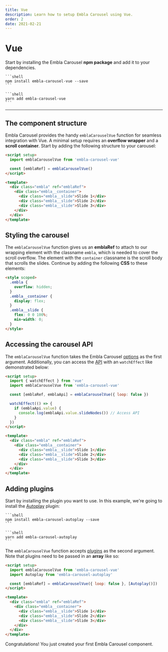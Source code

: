 ```yaml
---
title: Vue
description: Learn how to setup Embla Carousel using Vue.
order: 2
date: 2021-02-21
---
```



# Vue

Start by installing the Embla Carousel **npm package** and add it to your dependencies.

<Tabs groupId={TABS_PACKAGE_MANAGER.GROUP_ID}>
  <TabsItem tab={TABS_PACKAGE_MANAGER.TABS.NPM}>

    ```shell
    npm install embla-carousel-vue --save
    ```

  </TabsItem>
  <TabsItem tab={TABS_PACKAGE_MANAGER.TABS.YARN}>

    ```shell
    yarn add embla-carousel-vue
    ```

  </TabsItem>
</Tabs>

---

## The component structure

Embla Carousel provides the handy `emblaCarouselVue` function for seamless integration with Vue. A minimal setup requires an **overflow wrapper** and a **scroll container**. Start by adding the following structure to your carousel:

```html
<script setup>
  import emblaCarouselVue from 'embla-carousel-vue'

  const [emblaRef] = emblaCarouselVue()
</script>

<template>
  <div class="embla" ref="emblaRef">
    <div class="embla__container">
      <div class="embla__slide">Slide 1</div>
      <div class="embla__slide">Slide 2</div>
      <div class="embla__slide">Slide 3</div>
    </div>
  </div>
</template>
```

## Styling the carousel

The `emblaCarouselVue` function gives us an **emblaRef** to attach to our wrapping element with the classname `embla`, which is needed to cover the scroll overflow. The element with the `container` classname is the scroll body that scrolls the slides. Continue by adding the following **CSS** to these elements:

```html
<style scoped>
  .embla {
    overflow: hidden;
  }
  .embla__container {
    display: flex;
  }
  .embla__slide {
    flex: 0 0 100%;
    min-width: 0;
  }
</style>
```

## Accessing the carousel API

The `emblaCarouselVue` function takes the Embla Carousel [options](/api/options/) as the first argument. Additionally, you can access the [API](/api/) with an `watchEffect` like demonstrated below:

```html highlight={5,7-11}
<script setup>
  import { watchEffect } from 'vue'
  import emblaCarouselVue from 'embla-carousel-vue'

  const [emblaRef, emblaApi] = emblaCarouselVue({ loop: false })

  watchEffect(() => {
    if (emblaApi.value) {
      console.log(emblaApi.value.slideNodes()) // Access API
    }
  })
</script>

<template>
  <div class="embla" ref="emblaRef">
    <div class="embla__container">
      <div class="embla__slide">Slide 1</div>
      <div class="embla__slide">Slide 2</div>
      <div class="embla__slide">Slide 3</div>
    </div>
  </div>
</template>
```

## Adding plugins

Start by installing the plugin you want to use. In this example, we're going to install the [Autoplay](/plugins/autoplay/) plugin:

<Tabs groupId={TABS_PACKAGE_MANAGER.GROUP_ID}>
  <TabsItem tab={TABS_PACKAGE_MANAGER.TABS.NPM}>

    ```shell
    npm install embla-carousel-autoplay --save
    ```

  </TabsItem>
  <TabsItem tab={TABS_PACKAGE_MANAGER.TABS.YARN}>

    ```shell
    yarn add embla-carousel-autoplay
    ```

  </TabsItem>
</Tabs>

The `emblaCarouselVue` function accepts [plugins](/plugins/) as the second argument. Note that plugins need to be passed in an **array** like so:

```html highlight={3,5}
<script setup>
  import emblaCarouselVue from 'embla-carousel-vue'
  import Autoplay from 'embla-carousel-autoplay'

  const [emblaRef] = emblaCarouselVue({ loop: false }, [Autoplay()])
</script>

<template>
  <div class="embla" ref="emblaRef">
    <div class="embla__container">
      <div class="embla__slide">Slide 1</div>
      <div class="embla__slide">Slide 2</div>
      <div class="embla__slide">Slide 3</div>
    </div>
  </div>
</template>
```

Congratulations! You just created your first Embla Carousel component.
